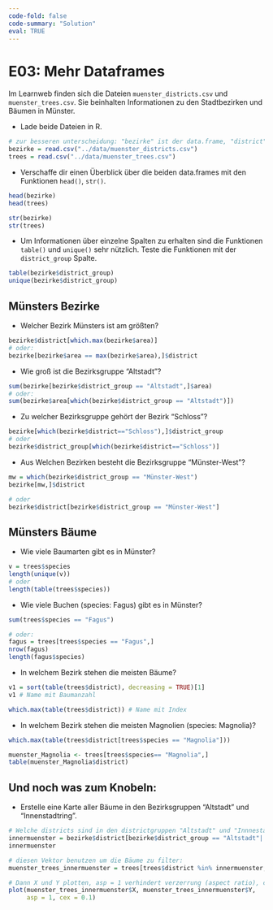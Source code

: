 ```yaml
---
code-fold: false
code-summary: "Solution"
eval: TRUE
---
```


# E03: Mehr Dataframes


Im Learnweb finden sich die Dateien `muenster_districts.csv` und `muenster_trees.csv`. Sie beinhalten Informationen zu den Stadtbezirken und Bäumen in Münster.

- Lade beide Dateien in R.

```r
# zur besseren unterscheidung: "bezirke" ist der data.frame, "district" ist der spaltenname
bezirke = read.csv("../data/muenster_districts.csv")
trees = read.csv("../data/muenster_trees.csv")
```


- Verschaffe dir einen Überblick über die beiden data.frames mit den Funktionen `head()`, `str()`.

```r
head(bezirke)
head(trees)

str(bezirke)
str(trees)

```


- Um Informationen über einzelne Spalten zu erhalten sind die Funktionen `table()` und `unique()` sehr nützlich. Teste die Funktionen mit der `district_group` Spalte.


```r
table(bezirke$district_group)
unique(bezirke$district_group)
```


## Münsters Bezirke

- Welcher Bezirk Münsters ist am größten?

```r
bezirke$district[which.max(bezirke$area)]
# oder:
bezirke[bezirke$area == max(bezirke$area),]$district
```

- Wie groß ist die Bezirksgruppe "Altstadt"?

```r
sum(bezirke[bezirke$district_group == "Altstadt",]$area)
# oder:
sum(bezirke$area[which(bezirke$district_group == "Altstadt")])


```


- Zu welcher Bezirksgruppe gehört der Bezirk "Schloss"?

```r
bezirke[which(bezirke$district=="Schloss"),]$district_group
# oder
bezirke$district_group[which(bezirke$district=="Schloss")]
```

- Aus Welchen Bezirken besteht die Bezirksgruppe "Münster-West"?

```r
mw = which(bezirke$district_group == "Münster-West")
bezirke[mw,]$district

# oder
bezirke$district[bezirke$district_group == "Münster-West"]
```



## Münsters Bäume

- Wie viele Baumarten gibt es in Münster?


```r
v = trees$species
length(unique(v))
# oder
length(table(trees$species))
```

- Wie viele Buchen (species: Fagus) gibt es in Münster?

```r
sum(trees$species == "Fagus")

# oder:
fagus = trees[trees$species == "Fagus",]
nrow(fagus)
length(fagus$species)

```


- In welchem Bezirk stehen die meisten Bäume?

```r
v1 = sort(table(trees$district), decreasing = TRUE)[1]
v1 # Name mit Baumanzahl

which.max(table(trees$district)) # Name mit Index
```


- In welchem Bezirk stehen die meisten Magnolien (species: Magnolia)?

```r
which.max(table(trees$district[trees$species == "Magnolia"]))

muenster_Magnolia <- trees[trees$species== "Magnolia",]
table(muenster_Magnolia$district)
```


## Und noch was zum Knobeln:

- Erstelle eine Karte aller Bäume in den Bezirksgruppen "Altstadt" und "Innenstadtring".


```r


# Welche districts sind in den districtgruppen "Altstadt" und "Innnestadtring"?
innermuenster = bezirke$district[bezirke$district_group == "Altstadt"| bezirke$district_group == "Innenstadtring"]
innermuenster

# diesen Vektor benutzen um die Bäume zu filter:
muenster_trees_innermuenster = trees[trees$district %in% innermuenster,]

# Dann X und Y plotten, asp = 1 verhindert verzerrung (aspect ratio), cex = 0.1 ist die Punktgrösse
plot(muenster_trees_innermuenster$X, muenster_trees_innermuenster$Y,
     asp = 1, cex = 0.1)


```






